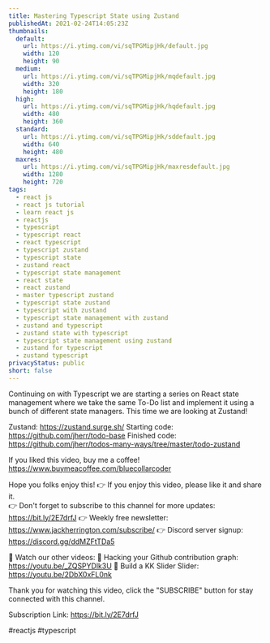```yaml
---
title: Mastering Typescript State using Zustand
publishedAt: 2021-02-24T14:05:23Z
thumbnails:
  default:
    url: https://i.ytimg.com/vi/sqTPGMipjHk/default.jpg
    width: 120
    height: 90
  medium:
    url: https://i.ytimg.com/vi/sqTPGMipjHk/mqdefault.jpg
    width: 320
    height: 180
  high:
    url: https://i.ytimg.com/vi/sqTPGMipjHk/hqdefault.jpg
    width: 480
    height: 360
  standard:
    url: https://i.ytimg.com/vi/sqTPGMipjHk/sddefault.jpg
    width: 640
    height: 480
  maxres:
    url: https://i.ytimg.com/vi/sqTPGMipjHk/maxresdefault.jpg
    width: 1280
    height: 720
tags:
  - react js
  - react js tutorial
  - learn react js
  - reactjs
  - typescript
  - typescript react
  - react typescript
  - typescript zustand
  - typescript state
  - zustand react
  - typescript state management
  - react state
  - react zustand
  - master typescript zustand
  - typescript state zustand
  - typescript with zustand
  - typescript state management with zustand
  - zustand and typescript
  - zustand state with typescript
  - typescript state management using zustand
  - zustand for typescript
  - zustand typescript
privacyStatus: public
short: false
---
```

  
  Continuing on with Typescript we are starting a series on React state management where we take the same To-Do list and implement it using a bunch of different state managers. This time we are looking at Zustand!

Zustand: https://zustand.surge.sh/
Starting code: https://github.com/jherr/todo-base
Finished code: https://github.com/jherr/todos-many-ways/tree/master/todo-zustand

If you liked this video, buy me a coffee! https://www.buymeacoffee.com/bluecollarcoder

Hope you folks enjoy this!
👉 If you enjoy this video, please like it and share it.    
👉 Don't forget to subscribe to this channel for more updates: https://bit.ly/2E7drfJ
👉 Weekly free newsletter: https://www.jackherrington.com/subscribe/
👉 Discord server signup: https://discord.gg/ddMZFtTDa5

💢 Watch our other videos:
💟 Hacking your Github contribution graph: https://youtu.be/_ZQSPYDlk3U
💟 Build a KK Slider Slider: https://youtu.be/2DbX0xFL0nk

Thank you for watching this video, click the "SUBSCRIBE" button for stay connected with this channel. 

Subscription Link:  https://bit.ly/2E7drfJ

#reactjs #typescript
  